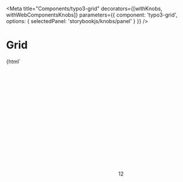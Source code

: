 
<Meta
    title="Components/typo3-grid"
    decorators={[withKnobs, withWebComponentsKnobs]}
    parameters={{ component: 'typo3-grid', options: { selectedPanel: 'storybookjs/knobs/panel' } }}
/>

# Grid

<Preview withToolbar>
    <Story name="Basic grid" height="220px">
    {html`
        <div style="height: 100vh">
        <typo3-grid>
            <typo3-card slot="item" title="Card without icon" subtitle="Dec 6, 2017"></typo3-card>
            <typo3-card slot="item" title="Microsoft Excel" subtitle="Dec 6, 2017">
                <svg slot="image" xmlns="http://www.w3.org/2000/svg">
                    <use xlink:href="node_modules/@typo3/icons/dist/sprites/mimetypes.svg#mimetypes-excel"></use>
                </svg>
            </typo3-card>
            <typo3-card slot="item" title="Directory width Badge" subtitle="Dec 6, 2017">
                <svg slot="image" xmlns="http://www.w3.org/2000/svg">
                    <use xlink:href="node_modules/@typo3/icons/dist/sprites/apps.svg#apps-filetree-folder-default"></use>
                </svg>
                <typo3-badge slot="badge">12</typo3-badge>
            </typo3-card>
        </typo3-grid>
        </div>
    `}
    </Story>
    <Story name="Selectable grid" height="220px">
        {html`
        <typo3-grid selectable>
            <typo3-card slot="item" title="Card without icon" subtitle="Dec 6, 2017">
                <typo3-badge slot="selected-badge" color="primary" size="small">
                    <svg xmlns="http://www.w3.org/2000/svg">
                        <use xlink:href="node_modules/@typo3/icons/dist/sprites/actions.svg#actions-check"></use>
                    </svg>
                </typo3-badge>
            </typo3-card>
            <typo3-card slot="item" title="Microsoft Excel" subtitle="Dec 6, 2017">
                <typo3-badge slot="selected-badge" color="primary" size="small">
                    <svg xmlns="http://www.w3.org/2000/svg">
                        <use xlink:href="node_modules/@typo3/icons/dist/sprites/actions.svg#actions-check"></use>
                    </svg>
                </typo3-badge>
                <svg slot="image" xmlns="http://www.w3.org/2000/svg">
                    <use xlink:href="node_modules/@typo3/icons/dist/sprites/mimetypes.svg#mimetypes-excel"></use>
                </svg>
            </typo3-card>
            <typo3-card slot="item" title="Directory width Badge" subtitle="Dec 6, 2017">
                <typo3-badge slot="selected-badge" color="primary" size="small">
                    <svg xmlns="http://www.w3.org/2000/svg">
                        <use xlink:href="node_modules/@typo3/icons/dist/sprites/actions.svg#actions-check"></use>
                    </svg>
                </typo3-badge>
                <svg slot="image" xmlns="http://www.w3.org/2000/svg">
                    <use xlink:href="node_modules/@typo3/icons/dist/sprites/apps.svg#apps-filetree-folder-default"></use>
                </svg>
                <typo3-badge slot="badge">12</typo3-badge>
            </typo3-card>
        </typo3-grid>
    `}
    </Story>
</Preview>

# API

<Props of="typo3-grid" />
